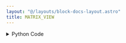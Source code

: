 ```yaml
---
layout: "@/layouts/block-docs-layout.astro"
title: MATRIX_VIEW
---
```



<PythonDocsDisplay docstring={docstring} />

<details>
<summary>Python Code</summary>
```python
from flojoy import flojoy, OrderedPair, Matrix, Plotly, DCNpArrayType, Vector
import plotly.graph_objects as go
import numpy as np


CELL_SIZE = 50
FONT_SIZE = 10
MAX_ALLOWED_SHAPE = 8
v_dot = "$\\vdots$"
d_dot = "$\\ddots$"
l_dot = "$\\ldots$"


def numpy_2d_array_as_table(
    arr: DCNpArrayType,
    arr_row_shape: int,
    arr_col_shape: int,
    placeholder: str,
):
    new_arr = arr
    if arr_row_shape > MAX_ALLOWED_SHAPE or arr_col_shape > MAX_ALLOWED_SHAPE:
        new_arr = np.full(
            (MAX_ALLOWED_SHAPE, MAX_ALLOWED_SHAPE), placeholder, dtype=object
        )
        new_arr[:-2, :-2] = arr[: MAX_ALLOWED_SHAPE - 2, : MAX_ALLOWED_SHAPE - 2]
        last_row = arr[arr_row_shape - 1, :]
        first_cols = last_row[: MAX_ALLOWED_SHAPE - 2]
        new_arr[MAX_ALLOWED_SHAPE - 1, : MAX_ALLOWED_SHAPE - 2] = first_cols
        last_col = arr[:, arr.shape[1] - 1]
        first_rows = last_col[: MAX_ALLOWED_SHAPE - 2]
        new_arr[: MAX_ALLOWED_SHAPE - 2, MAX_ALLOWED_SHAPE - 1] = first_rows
        new_arr[MAX_ALLOWED_SHAPE - 1, MAX_ALLOWED_SHAPE - 1 :] = arr[
            arr_row_shape - 1, arr.shape[1] - 1 :
        ]
        new_arr[0, MAX_ALLOWED_SHAPE - 2] = l_dot
        new_arr[MAX_ALLOWED_SHAPE - 1, MAX_ALLOWED_SHAPE - 2] = l_dot

        new_arr[MAX_ALLOWED_SHAPE - 2, 0] = v_dot
        new_arr[MAX_ALLOWED_SHAPE - 2, MAX_ALLOWED_SHAPE - 1] = v_dot
    else:
        new_arr

    return new_arr.T


def numpy_1d_array_as_table(arr: DCNpArrayType):
    if arr.size > MAX_ALLOWED_SHAPE:
        converted_type = arr.astype(object)
        new_arr = converted_type[:MAX_ALLOWED_SHAPE]
        new_arr[MAX_ALLOWED_SHAPE - 2] = l_dot
    else:
        new_arr = arr
    return new_arr.reshape(-1, 1)


def numpy_array_as_table(arr: DCNpArrayType):
    ndim = arr.ndim
    if ndim == 1:
        cell_values = numpy_1d_array_as_table(arr)
    elif ndim > 2:
        raise ValueError("MATRIX_VIEW can process only 2D arrays!")
    else:
        row_shape, col_shape = arr.shape
        cell_values = numpy_2d_array_as_table(arr, row_shape, col_shape, d_dot)
    return cell_values


@flojoy
def MATRIX_VIEW(default: OrderedPair | Matrix) -> Plotly:
    """The MATRIX_VIEW node takes a Matrix or OrderedPair DataContainer object as input, and visualizes it using a Plotly table in matrix format.

    Inputs
    ------
    default : OrderedPair | Matrix
        the DataContainer to be visualized in matrix format.

    Returns
    -------
    Plotly
        the DataContainer containing visualization of the input in matrix format
    """

    if isinstance(default, Matrix):
        np_arr = default.m
        cell_values = numpy_array_as_table(np_arr)
    elif isinstance(default, Vector):
        np_arr = default.v
        cell_values = numpy_array_as_table(np_arr)
    else:
        np_arr = default.y
        cell_values = numpy_array_as_table(np_arr)

    fig = go.Figure(
        data=[
            go.Table(
                header=dict(line={"width": 0}, values=[]),
                cells=dict(
                    values=cell_values,
                    line={"width": 3},
                    font={"size": FONT_SIZE},
                    height=CELL_SIZE,
                    align="center",
                    format=[".3"],
                ),
            )
        ]
    )
    width = MAX_ALLOWED_SHAPE * CELL_SIZE + 80
    height = width + 80
    fig.layout = go.Layout(
        autosize=False,
        width=width,
        height=height,
        margin=dict(l=0, r=0, t=0, b=0),
        xaxis=dict(visible=False),
        yaxis=dict(visible=False),
        hovermode="closest",
        font=dict(size=FONT_SIZE),
    )

    return Plotly(fig=fig)

```
[Find this Flojoy Block on GitHub](https://github.com/flojoy-ai/blocks/blob/main/blocks/VISUALIZERS/DATA_STRUCTURE/MATRIX_VIEW/MATRIX_VIEW.py)
</details>

## Example

<AppDisplay app={app} blockName="MATRIX_VIEW" client:visible />
